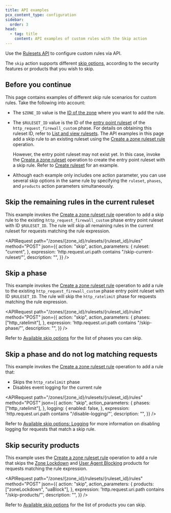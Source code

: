 ```yaml
---
title: API examples
pcx_content_type: configuration
sidebar:
  order: 3
head:
  - tag: title
    content: API examples of custom rules with the Skip action
---
```



Use the [Rulesets API](/ruleset-engine/rulesets-api/) to configure custom rules via API.

The `skip` action supports different [skip options](/waf/custom-rules/skip/options/), according to the security features or products that you wish to skip.

## Before you continue

This page contains examples of different skip rule scenarios for custom rules. Take the following into account:

- The `$ZONE_ID` value is the [ID of the zone](/fundamentals/setup/find-account-and-zone-ids/) where you want to add the rule.

- The `$RULESET_ID` value is the ID of the [entry point ruleset](/ruleset-engine/about/rulesets/#entry-point-ruleset) of the `http_request_firewall_custom` phase. For details on obtaining this ruleset ID, refer to [List and view rulesets](/ruleset-engine/rulesets-api/view/). The API examples in this page add a skip rule to an existing ruleset using the [Create a zone ruleset rule](/api/resources/rulesets/subresources/rules/methods/create/) operation.

  However, the entry point ruleset may not exist yet. In this case, invoke the [Create a zone ruleset](/api/resources/rulesets/methods/create/) operation to create the entry point ruleset with a skip rule. Refer to [Create ruleset](/ruleset-engine/rulesets-api/create/#example---create-a-zone-level-phase-entry-point-ruleset) for an example.

- Although each example only includes one action parameter, you can use several skip options in the same rule by specifying the `ruleset`, `phases`, and `products` action parameters simultaneously.

## Skip the remaining rules in the current ruleset

This example invokes the [Create a zone ruleset rule](/api/resources/rulesets/subresources/rules/methods/create/) operation to add a skip rule to the existing `http_request_firewall_custom` phase entry point ruleset with ID `$RULESET_ID`. The rule will skip all remaining rules in the current ruleset for requests matching the rule expression.

<APIRequest
	path="/zones/{zone_id}/rulesets/{ruleset_id}/rules"
	method="POST"
	json={{
		action: "skip",
		action_parameters: {
			ruleset: "current",
		},
		expression: 'http.request.uri.path contains "/skip-current-ruleset/"',
		description: "",
	}}
/>

## Skip a phase

This example invokes the [Create a zone ruleset rule](/api/resources/rulesets/subresources/rules/methods/create/) operation to add a rule to the existing `http_request_firewall_custom` phase entry point ruleset with ID `$RULESET_ID`. The rule will skip the `http_ratelimit` phase for requests matching the rule expression.

<APIRequest
	path="/zones/{zone_id}/rulesets/{ruleset_id}/rules"
	method="POST"
	json={{
		action: "skip",
		action_parameters: {
			phases: ["http_ratelimit"],
		},
		expression: 'http.request.uri.path contains "/skip-phase/"',
		description: "",
	}}
/>

Refer to [Available skip options](/waf/custom-rules/skip/options/) for the list of phases you can skip.

## Skip a phase and do not log matching requests

This example invokes the [Create a zone ruleset rule](/api/resources/rulesets/subresources/rules/methods/create/) operation to add a rule that:

- Skips the `http_ratelimit` phase
- Disables event logging for the current rule

<APIRequest
	path="/zones/{zone_id}/rulesets/{ruleset_id}/rules"
	method="POST"
	json={{
		action: "skip",
		action_parameters: {
			phases: ["http_ratelimit"],
		},
		logging: {
			enabled: false,
		},
		expression: 'http.request.uri.path contains "/disable-logging/"',
		description: "",
	}}
/>

Refer to [Available skip options: Logging](/waf/custom-rules/skip/options/#logging) for more information on disabling logging for requests that match a skip rule.

## Skip security products

This example uses the [Create a zone ruleset rule](/api/resources/rulesets/subresources/rules/methods/create/) operation to add a rule that skips the [Zone Lockdown](/waf/tools/zone-lockdown/) and [User Agent Blocking](/waf/tools/user-agent-blocking/) products for requests matching the rule expression.

<APIRequest
	path="/zones/{zone_id}/rulesets/{ruleset_id}/rules"
	method="POST"
	json={{
		action: "skip",
		action_parameters: {
			products: ["zoneLockdown", "uaBlock"],
		},
		expression: 'http.request.uri.path contains "/skip-products/"',
		description: "",
	}}
/>

Refer to [Available skip options](/waf/custom-rules/skip/options/) for the list of products you can skip.
